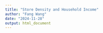 ---
title: "Store Density and Household Income"
author: "Fang Wang"
date: "2024-11-28"
output: html_document
---
